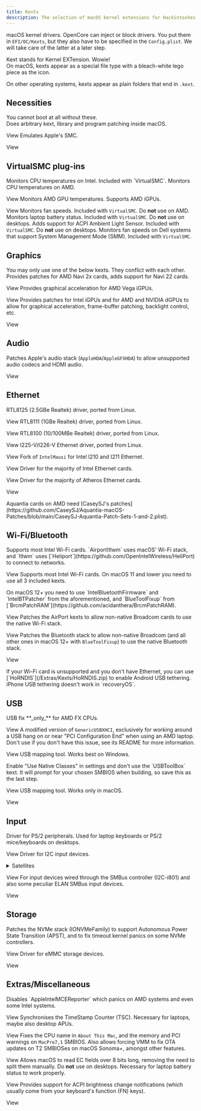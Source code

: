 ```yaml
---
title: Kexts
description: The selection of macOS kernel extensions for Hackintoshes.
---
```



macOS kernel drivers. OpenCore can inject or block drivers. You put them in `EFI/OC/Kexts`, but they also have to be specified in the `Config.plist`. We will take care of the latter at a later step.

<Aside type="tip" title="Did you know?">
Kext stands for Kernel EXTension. Wowie!
</Aside>

<Aside type="note">
On macOS, kexts appear as a special file type with a bleach-white lego piece as the icon.

On other operating systems, kexts appear as plain folders that end in `.kext`.
</Aside>

## Necessities

<Aside type="danger">
You cannot boot at all without these.
</Aside>

<CardGrid>
<Card title="Lilu <code>10.4+</code>">
Does arbitrary kext, library and program patching inside macOS.

<LinkButton icon="external" href="https://github.com/acidanthera/Lilu">View</LinkButton>
</Card>
<Card title="VirtualSMC <code>10.4+</code>">
Emulates Apple's SMC.

<LinkButton icon="external" href="https://github.com/acidanthera/VirtualSMC">View</LinkButton>
</Card>
</CardGrid>

## VirtualSMC plug-ins

<CardGrid>
<Card title="SMCProcessor <code>10.7+</code>">
Monitors CPU temperatures on Intel. Included with `VirtualSMC`.
</Card>
<Card title="SMCProcessorAMD <code>10.13+</code>">
Monitors CPU temperatures on AMD.

<LinkButton icon="external" href="https://github.com/Lorys89/SMCProcessorAMD">View</LinkButton>
</Card>
<Card title="SMCRadeonSensors <code>10.14+</code>">
Monitors AMD GPU temperatures. Supports AMD iGPUs.

<LinkButton icon="external" href="https://github.com/ChefKissInc/SMCRadeonSensors">View</LinkButton>
</Card>
<Card title="SMCSuperIO <code>10.6</code> <code>64-bit only</code>">
Monitors fan speeds. Included with `VirtualSMC`. Do **not** use on AMD.
</Card>
<Card title="SMCBatteryManager <code>10.4</code>">
Monitors laptop battery status. Included with `VirtualSMC`. Do **not** use on desktops.
</Card>
<Card title="SMCLightSensor <code>10.6</code> <code>64-bit only</code>">
Adds support for ACPI Ambient Light Sensor. Included with `VirtualSMC`. Do **not** use on desktops.
</Card>
<Card title="SMCDellSensors <code>10.7+</code>">
Monitors fan speeds on Dell systems that support System Management Mode (SMM). Included with `VirtualSMC`.
</Card>
</CardGrid>

## Graphics

<Aside type="danger">
You may only use one of the below kexts. They conflict with each other.
</Aside>

<CardGrid>
<Card title="NootRX <code>11.0+</code>">
Provides patches for AMD Navi 2x cards, adds support for Navi 22 cards.

<LinkButton icon="external" href="https://github.com/ChefKissInc/NootRX">View</LinkButton>
</Card>
<Card title="NootedRed <code>10.15+</code>">
Provides graphical acceleration for AMD Vega iGPUs.

<LinkButton icon="external" href="https://github.com/ChefKissInc/NootedRed">View</LinkButton>
</Card>
<Card title="WhateverGreen <code>10.6+</code> <code>64-bit only</code>">
Provides patches for Intel iGPUs and for AMD and NVIDIA dGPUs to allow for graphical acceleration, frame-buffer patching, backlight control, etc.

<LinkButton icon="external" href="https://github.com/acidanthera/WhateverGreen">View</LinkButton>
</Card>
</CardGrid>

## Audio

<CardGrid>
<Card title="AppleALC <code>10.4+</code>">

Patches Apple's audio stack (`AppleHDA`/`AppleGFXHDA`) to allow unsupported audio codecs and HDMI audio.

<LinkButton icon="external" href="https://github.com/acidanthera/AppleALC">View</LinkButton>
</Card>
</CardGrid>

## Ethernet

<CardGrid>
<Card title="LucyRTL8125Ethernet <code>10.14+</code>">
RTL8125 (2.5GBe Realtek) driver, ported from Linux.

<LinkButton icon="external" href="https://github.com/Mieze/LucyRTL8125Ethernet">View</LinkButton>
</Card>
<Card title="RealtekRTL8111 <code>10.14+</code>">
RTL8111 (1GBe Realtek) driver, ported from Linux.

<LinkButton icon="external" href="https://github.com/Mieze/RTL8111_driver_for_OS_X">View</LinkButton>
</Card>
<Card title="RealtekRTL8100 <code>10.14+</code>">
RTL8100 (10/100MBe Realtek) driver, ported from Linux.

<LinkButton icon="external" href="https://www.insanelymac.com/forum/files/file/259-realtekrtl8100-binary/">View</LinkButton>
</Card>
<Card title="AppleIGC <code>10.15+</code>">
I225-V/I226-V Ethernet driver, ported from Linux.

<LinkButton icon="external" href="https://github.com/SongXiaoXi/AppleIGC">View</LinkButton>
</Card>
<Card title="AppleIGB <code>10.9+</code>">
Fork of `IntelMausi` for Intel I210 and I211 Ethernet.

<LinkButton icon="external" href="https://www.macos86.it/topic/6029-appleigb-and-intelmausi-integration/">View</LinkButton>
</Card>
<Card title="IntelMausi <code>10.9+</code> <code>10.6-10.8 with IntelSnowMausi</code>">
Driver for the majority of Intel Ethernet cards.

<LinkButton icon="external" href="https://github.com/acidanthera/IntelMausi">View</LinkButton>
</Card>
<Card title="AtherosE2200Ethernet <code>10.12+</code>">
Driver for the majority of Atheros Ethernet cards.

<LinkButton icon="external" href="https://github.com/Mieze/AtherosE2200Ethernet">View</LinkButton>
</Card>
</CardGrid>

<Aside type="caution">
Aquantia cards on AMD need [CaseySJ's patches](https://github.com/CaseySJ/Aquantia-macOS-Patches/blob/main/CaseySJ-Aquantia-Patch-Sets-1-and-2.plist).
</Aside>

## Wi-Fi/Bluetooth

<CardGrid>
<Card title="Itlwm <code>10.13+</code>">
Supports most Intel Wi-Fi cards. `AirportItlwm` uses macOS' Wi-Fi stack, and `Itlwm` uses [`Heliport`](https://github.com/OpenIntelWireless/HeliPort) to connect to networks.

<LinkButton icon="external" href="https://github.com/OpenIntelWireless/itlwm">View</LinkButton>
</Card>
<Card title="IntelBluetoothFirmware">
Supports most Intel Wi-Fi cards. On macOS 11 and lower you need to use all 3 included kexts.

<Aside type="caution">
On macOS 12+ you need to use `IntelBluetoothFirmware` and `IntelBTPatcher` from the aforementioned, and `BlueToolFixup` from [`BrcmPatchRAM`](https://github.com/acidanthera/BrcmPatchRAM).
</Aside>

<LinkButton icon="external" href="https://github.com/OpenIntelWireless/IntelBluetoothFirmware">View</LinkButton>
</Card>
<Card title="AirportBrcmFixup">
Patches the AirPort kexts to allow non-native Broadcom cards to use the native Wi-Fi stack.

<LinkButton icon="external" href="https://github.com/acidanthera/AirportBrcmFixup">View</LinkButton>
</Card>
<Card title="BrcmPatchRAM">
Patches the Bluetooth stack to allow non-native Broadcom (and all other ones in macOS 12+ with `BlueToolFixup`) to use the native Bluetooth stack.

<LinkButton icon="external" href="https://github.com/acidanthera/BrcmPatchRAM">View</LinkButton>
</Card>
</CardGrid>

<Aside type="tip">
If your Wi-Fi card is unsupported and you don't have Ethernet, you can use [`HoRNDIS`](/Extras/Kexts/HoRNDIS.zip) to enable Android USB tethering. iPhone USB tethering doesn't work in `recoveryOS`.
</Aside>

## USB

<CardGrid>
<Card title="XLNCUSBFix <code>10.13+</code>">
USB fix **_only_** for AMD FX CPUs.

<LinkButton icon="external" href="/Extras/Kexts/XLNCUSBFix.zip">View</LinkButton>
</Card>
<Card title="GenericUSBXHCISB (USB fix hack)">
A modified version of `GenericUSBXHCI`, exclusively for working around a USB hang on or near "PCI Configuration End" when using an AMD laptop. Don't use if you don't have this issue, see its README for more information.

<LinkButton icon="external" href="https://github.com/RattletraPM/GUX-RyzenXHCIFix">View</LinkButton>
</Card>
<Card title="USBToolBox">
USB mapping tool. Works best on Windows.

<Aside type="caution">
Enable "Use Native Classes" in settings and don't use the `USBToolBox` kext.
It will prompt for your chosen SMBIOS when building, so save this as the last step.
</Aside>

<LinkButton icon="external" href="https://github.com/USBToolBox/tool">View</LinkButton>
</Card>
<Card title="USBMap">
USB mapping tool. Works only in macOS.

<LinkButton icon="external" href="https://github.com/CorpNewt/USBMap">View</LinkButton>
</Card>
</CardGrid>

## Input

<CardGrid>
<Card title="VoodooPS2 <code>10.11+</code>">
Driver for PS/2 peripherals. Used for laptop keyboards or PS/2 mice/keyboards on desktops.

<LinkButton icon="external" href="https://github.com/acidanthera/VoodooPS2">View</LinkButton>
</Card>
<Card title="VoodooI2C <code>10.13+</code>">
Driver for I2C input devices. 

<details>
<summary>Satellites</summary>

<Aside type="danger">
You cannot figure out the device type from just branding or display name.
</Aside>
<Aside type="danger">
You should use only one satellite, do not put them all together; they might conflict.
</Aside>

| Device type               | Satellite                                                                     |
| ------------------------- | ----------------------------------------------------------------------------- |
| HID                       | `VoodooI2CHID`                                                                |
| ELAN                      | `VoodooI2CELAN`                                                               |
| FTE                       | `VoodooI2CFTE`                                                                |
| Atmel Multitouch Protocol | `VoodooI2CAtmelMXT`                                                           |
| Synaptics                 | [`VoodooRMI`](https://github.com/VoodooSMBus/VoodooRMI) (also supports SMBus) |
| Alps                      | [`AlpsHID`](https://github.com/blankmac/AlpsHID)                              |

<Aside type="tip">
HID is a very common device type. If you're on an AMD laptop, it is highly likely that your touchpad is wired through it. Still, double check.
</Aside>
</details>

<LinkButton icon="external" href="https://github.com/VoodooI2C/VoodooI2C">View</LinkButton>
</Card>
<Card title="VoodooSMBus <code>10.14+</code>">
For input devices wired through the SMBus controller (I2C-i801) and also some peculiar ELAN SMBus input devices.

<LinkButton icon="external" href="https://github.com/VoodooSMBus/VoodooSMBus">View</LinkButton>
</Card>
</CardGrid>

## Storage

<CardGrid>
<Card title="NVMeFix <code>10.14+</code>">
Patches the NVMe stack (IONVMeFamily) to support Autonomous Power State Transition (APST), and to fix timeout kernel panics on some NVMe controllers.

<LinkButton icon="external" href="https://github.com/acidanthera/NVMeFix">View</LinkButton>
</Card>
<Card title="EmeraldSDHC <code>10.13+</code>">
Driver for eMMC storage devices.

<LinkButton icon="external" href="https://github.com/acidanthera/EmeraldSDHC">View</LinkButton>
</Card>
</CardGrid>

## Extras/Miscellaneous

<CardGrid>
<Card title="AppleMCEReporterDisabler <code>12.3+</code>">
Disables `AppleIntelMCEReporter` which panics on AMD systems and even some Intel systems.

<LinkButton icon="external" href="/Extras/Kexts/AppleMCEReporterDisabler.zip">View</LinkButton>
</Card>
<Card title="ForgedInvariant <code>10.6+</code>">
Synchronises the TimeStamp Counter (TSC). Necessary for laptops, maybe also desktop APUs.

<LinkButton icon="external" href="https://github.com/ChefKissInc/ForgedInvariant">View</LinkButton>
</Card>
<Card title="RestrictEvents <code>10.13+</code>">
Fixes the CPU name in `About This Mac`, and the memory and PCI warnings on `MacPro7,1` SMBIOS. Also allows forcing VMM to fix OTA updates on T2 SMBIOSes on macOS Sonoma+, amongst other features.

<LinkButton icon="external" href="https://github.com/acidanthera/RestrictEvents">View</LinkButton>
</Card>
<Card title="ECEnabler <code>10.7+</code>">
Allows macOS to read EC fields over 8 bits long, removing the need to split them manually. Do **not** use on desktops. Necessary for laptop battery status to work properly.

<LinkButton icon="external" href="https://github.com/1Revenger1/ECEnabler">View</LinkButton>
</Card>
<Card title="BrightnessKeys <code>10.11+</code>">
Provides support for ACPI brightness change notifications (which usually come from your keyboard's function (FN) keys).

<LinkButton icon="external" href="https://github.com/acidanthera/BrightnessKeys">View</LinkButton>
</Card>
</CardGrid>
